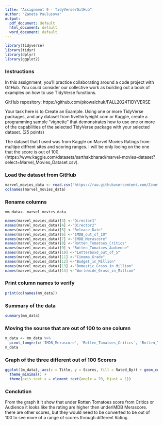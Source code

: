 ```yaml
---
title: "Assignment 9 - TidyVerse/GitHub"
author: "Zaneta Paulusova"
output:
  pdf_document: default
  html_document: default
  word_document: default
---
```


```r
library(tidyverse)
library(tidyr)
library(dplyr)
library(ggplot2)
```

### Instructions
In this assignment, you’ll practice collaborating around a code project with GitHub.  You could consider our collective work as building out a book of examples on how to use TidyVerse functions.

GitHub repository: https://github.com/pkowalchuk/FALL2024TIDYVERSE

Your task here is to Create an Example. Using one or more TidyVerse packages, and any dataset from fivethirtyeight.com or Kaggle, create a programming sample “vignette” that demonstrates how to use one or more of the capabilities of the selected TidyVerse package with your selected dataset. (25 points)


The dataset that I used was from Kaggle on Marvel Movies Ratings from multipe diffrent sites and scoring ranges. I will be only looing on the one that the score is out of 100. (https://www.kaggle.com/datasets/sarthakbharad/marvel-movies-dataset?select=Marvel_Movies_Dataset.csv).

### Load the dataset from GitHub
```r
marvel_movies_data <- read.csv("https://raw.githubusercontent.com/ZanetaP02/DATA-607/refs/heads/main/Marvel_Movies_Dataset.csv")
colnames(marvel_movies_data)
```
### Rename columns
```r
mm_data<- marvel_movies_data

names(marvel_movies_data)[3] <-"Director1"
names(marvel_movies_data)[4] <-"Director2"
names(marvel_movies_data)[5] <-"Release_Date"
names(marvel_movies_data)[6] <-"IMDB_out_of_10"
names(marvel_movies_data)[7] <-"IMDB_Merascore"
names(marvel_movies_data)[8] <-"Rotten_Tomatoes_Critics"
names(marvel_movies_data)[9] <-"Rotten_Tomatoes_Audience"
names(marvel_movies_data)[10] <-"Letterboxd_out_of_5"
names(marvel_movies_data)[11] <-"Cinema_Grade"
names(marvel_movies_data)[12] <-"Budget_in_Million"
names(marvel_movies_data)[13] <-"Domestic_Gross_in_Million"
names(marvel_movies_data)[14] <-"Worldwide_Gross_in_Million"
```

### Print column names to verify
```r
print(colnames(mm_data))
```
### Summary of the data
```r
summary(mm_data)
```

### Moving the sourse that are out of 100 to one column
```r
m_data <- mm_data %>%
  pivot_longer(c('IMDB_Merascore', 'Rotten_Tomatoes_Critics', 'Rotten_Tomatoes_Audience'), names_to = "Rated_By", values_to = "Scores")
m_data
```
### Graph of the three different out of 100 Scorers
```r
ggplot((m_data), aes(x = Title, y = Scores, fill = Rated_By)) + geom_col(position = position_dodge())+
  theme_minimal() +
  theme(axis.text.x = element_text(angle = 70, hjust = 1))
```

### Conclution
From the graph it it show that under Rotten Tomatoes score from Critics or Audience it looks like the rating are higher then underIMDB Merascore. there are other scores, but they would need to be converted to be out of 100 to see more of a range of scores through different Rating.